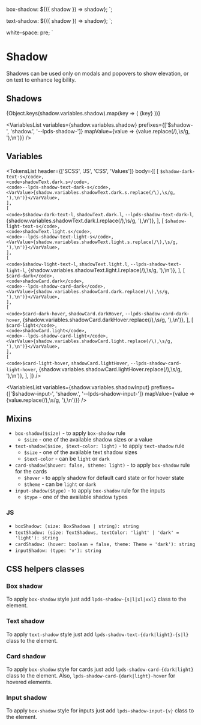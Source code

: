 



  box-shadow: ${({ shadow }) => shadow};
`;

  text-shadow: ${({ shadow }) => shadow};
`;

  white-space: pre;
`

<Meta title="Tokens/Shadow" />

# Shadow

Shadows can be used only on modals and popovers to show elevation, or on text to enhance legibility.

## Shadows

<Canvas>
  {Object.keys(shadow.variables.shadow).map(key => (
    <BoxShadowExample key={key} shadow={shadow.variables.shadow[key]}>{key}</BoxShadowExample>
  ))}
</Canvas>

<VariablesList
  variables={shadow.variables.shadow}
  prefixes={['$shadow-', 'shadow.', '--lpds-shadow-']}
  mapValue={value => <VarValue>{value.replace(/\),\s/g, '),\n')}</VarValue>}
/>

## Variables

<TokensList
  header={['SCSS', 'JS', 'CSS', 'Values']}
  body={[
    [
      <code>$shadow-dark-text-s</code>,
      <code>shadowText.dark.s</code>,
      <code>--lpds-shadow-text-dark-s</code>,
      <VarValue>{shadow.variables.shadowText.dark.s.replace(/\),\s/g, '),\n')}</VarValue>,
    ],
    [
      <code>$shadow-dark-text-l</code>,
      <code>shadowText.dark.l</code>,
      <code>--lpds-shadow-text-dark-l</code>,
      <VarValue>{shadow.variables.shadowText.dark.l.replace(/\),\s/g, '),\n')}</VarValue>,
    ],
    [
      <code>$shadow-light-text-s</code>,
      <code>shadowText.light.s</code>,
      <code>--lpds-shadow-text-light-s</code>,
      <VarValue>{shadow.variables.shadowText.light.s.replace(/\),\s/g, '),\n')}</VarValue>,
    ],
    [
      <code>$shadow-light-text-l</code>,
      <code>shadowText.light.l</code>,
      <code>--lpds-shadow-text-light-l</code>,
      <VarValue>{shadow.variables.shadowText.light.l.replace(/\),\s/g, '),\n')}</VarValue>,
    ],
    [
      <code>$card-dark</code>,
      <code>shadowCard.dark</code>,
      <code>--lpds-shadow-card-dark</code>,
      <VarValue>{shadow.variables.shadowCard.dark.replace(/\),\s/g, '),\n')}</VarValue>,
    ],
    [
      <code>$card-dark-hover</code>,
      <code>shadowCard.darkHover</code>,
      <code>--lpds-shadow-card-dark-hover</code>,
      <VarValue>{shadow.variables.shadowCard.darkHover.replace(/\),\s/g, '),\n')}</VarValue>,
    ],
    [
      <code>$card-light</code>,
      <code>shadowCard.light</code>,
      <code>--lpds-shadow-card-light</code>,
      <VarValue>{shadow.variables.shadowCard.light.replace(/\),\s/g, '),\n')}</VarValue>,
    ],
    [
      <code>$card-light-hover</code>,
      <code>shadowCard.lightHover</code>,
      <code>--lpds-shadow-card-light-hover</code>,
      <VarValue>{shadow.variables.shadowCard.lightHover.replace(/\),\s/g, '),\n')}</VarValue>,
    ],
  ]}
/>

<VariablesList
  variables={shadow.variables.shadowInput}
  prefixes={['$shadow-input-', 'shadow.', '--lpds-shadow-input-']}
  mapValue={value => <VarValue>{value.replace(/\),\s/g, '),\n')}</VarValue>}
/>

## Mixins

- `box-shadow($size)` - to apply `box-shadow` rule
  - `$size` - one of the available shadow sizes or a value
- `text-shadow($size, $text-color: light)` - to apply `text-shadow` rule
  - `$size` - one of the available text shadow sizes
  - `$text-color` - can be `light` or `dark`
- `card-shadow($hover: false, $theme: light)` - to apply `box-shadow` rule for the cards
  - `$hover` - to apply shadow for default card state or for hover state
  - `$theme` - can be `light` or `dark`
- `input-shadow($type)` - to apply `box-shadow` rule for the inputs
  - `$type` - one of the available shadow types

### JS

- `boxShadow: (size: BoxShadows | string): string`
- `textShadow: (size: TextShadows, textColor: 'light' | 'dark' = 'light'): string`
- `cardShadow: (hover: boolean = false, theme: Theme = 'dark'): string`
- `inputShadow: (type: 'v'): string`

## CSS helpers classes

### Box shadow

To apply `box-shadow` style just add `lpds-shadow-{s|l|xl|xxl}` class to the element.

### Text shadow

To apply `text-shadow` style just add `lpds-shadow-text-{dark|light}-{s|l}` class to the element.

### Card shadow

To apply `box-shadow` style for cards just add `lpds-shadow-card-{dark|light}` class to the element.
Also, `lpds-shadow-card-{dark|light}-hover` for hovered elements.

### Input shadow

To apply `box-shadow` style for inputs just add `lpds-shadow-input-{v}` class to the element.
